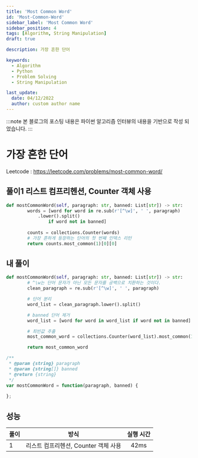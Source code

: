 ```yaml
---
title: 'Most Common Word'
id: 'Most-Common-Word'
sidebar_label: 'Most Common Word'
sidebar_position: 4
tags: [Algorithm, String Manipulation]
draft: true

description: 가장 흔한 단어

keywords:
  - Algorithm
  - Python
  - Problem Solving
  - String Manipulation

last_update:
  date: 04/12/2022
  author: custom author name
---
```



:::note
본 블로그의 포스팅 내용은 파이썬 알고리즘 인터뷰의 내용을 기반으로 작성 되었습니다.
:::

# 가장 흔한 단어

Leetcode : https://leetcode.com/problems/most-common-word/

## 풀이1 리스트 컴프리헨션, Counter 객체 사용

```py title="mostCommonWord.py" showLineNumbers
def mostCommonWord(self, paragraph: str, banned: List[str]) -> str:
        words = [word for word in re.sub(r'[^\w]', ' ', paragraph)
			.lower().split()
				if word not in banned]
				
		counts = collections.Counter(words)
		# 가장 흔하게 등장하는 단어의 첫 번째 인덱스 리턴
		return counts.most_common(1)[0][0]
```

## 내 풀이

<Tabs>
<TabItem value="py" label="Python">

```py title="mostCommonWord.py" showLineNumbers
def mostCommonWord(self, paragraph: str, banned: List[str]) -> str:
        # ^\w는 단어 문자가 아닌 모든 문자를 공백으로 치환하는 것이다.
        clean_paragraph = re.sub(r'[^\w]', ' ', paragraph)

		# 단어 분리
        word_list = clean_paragraph.lower().split()

		# banned 단어 제거
        word_list = [word for word in word_list if word not in banned]

		# 최빈값 추출
        most_common_word = collections.Counter(word_list).most_common(1)[0][0]

        return most_common_word
```

</TabItem>

<TabItem value="js" label="JavaScript">

```js title="most_common_word.js" showLineNumbers
/**
 * @param {string} paragraph
 * @param {string[]} banned
 * @return {string}
 */
var mostCommonWord = function(paragraph, banned) {
    
};
```

</TabItem>
</Tabs>



## 성능

| 풀이 | 방식 | 실행 시간 |
|:----------|:----------:|:----------:|
| 1 | 리스트 컴프리헨션, Counter 객체 사용 | 42ms |